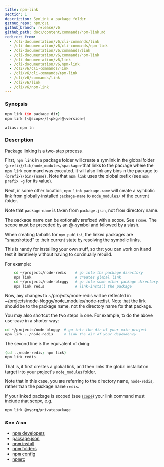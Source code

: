 ```yaml
---
title: npm-link
section: 1
description: Symlink a package folder
github_repo: npm/cli
github_branch: release/v6
github_path: docs/content/commands/npm-link.md
redirect_from:
  - /cli-documentation/v6/cli-commands/link
  - /cli-documentation/v6/cli-commands/npm-link
  - /cli-documentation/v6/commands/link
  - /cli-documentation/v6/commands/npm-link
  - /cli-documentation/v6/link
  - /cli-documentation/v6/npm-link
  - /cli/v6/cli-commands/link
  - /cli/v6/cli-commands/npm-link
  - /cli/v6/commands/link
  - /cli/v6/link
  - /cli/v6/npm-link
---
```


### Synopsis

```bash
npm link (in package dir)
npm link [<@scope>/]<pkg>[@<version>]

alias: npm ln
```

### Description

Package linking is a two-step process.

First, `npm link` in a package folder will create a symlink in the global folder `{prefix}/lib/node_modules/<package>` that links to the package where the `npm link` command was executed. It will also link any bins in the package to `{prefix}/bin/{name}`. Note that `npm link` uses the global prefix (see `npm prefix -g` for its value).

Next, in some other location, `npm link package-name` will create a symbolic link from globally-installed `package-name` to `node_modules/` of the current folder.

Note that `package-name` is taken from `package.json`, not from directory name.

The package name can be optionally prefixed with a scope. See [`scope`](/cli/v6/using-npm/scope). The scope must be preceded by an @-symbol and followed by a slash.

When creating tarballs for `npm publish`, the linked packages are "snapshotted" to their current state by resolving the symbolic links.

This is handy for installing your own stuff, so that you can work on it and test it iteratively without having to continually rebuild.

For example:

```bash
    cd ~/projects/node-redis    # go into the package directory
    npm link                    # creates global link
    cd ~/projects/node-bloggy   # go into some other package directory.
    npm link redis              # link-install the package
```

Now, any changes to ~/projects/node-redis will be reflected in ~/projects/node-bloggy/node_modules/node-redis/. Note that the link should be to the package name, not the directory name for that package.

You may also shortcut the two steps in one. For example, to do the above use-case in a shorter way:

```bash
cd ~/projects/node-bloggy  # go into the dir of your main project
npm link ../node-redis     # link the dir of your dependency
```

The second line is the equivalent of doing:

```bash
(cd ../node-redis; npm link)
npm link redis
```

That is, it first creates a global link, and then links the global installation target into your project's `node_modules` folder.

Note that in this case, you are referring to the directory name, `node-redis`, rather than the package name `redis`.

If your linked package is scoped (see [`scope`](/cli/v6/using-npm/scope)) your link command must include that scope, e.g.

```bash
npm link @myorg/privatepackage
```

### See Also

- [npm developers](/cli/v6/using-npm/developers)
- [package.json](/cli/v6/configuring-npm/package-json)
- [npm install](/cli/v6/commands/npm-install)
- [npm folders](/cli/v6/configuring-npm/folders)
- [npm config](/cli/v6/commands/npm-config)
- [npmrc](/cli/v6/configuring-npm/npmrc)
